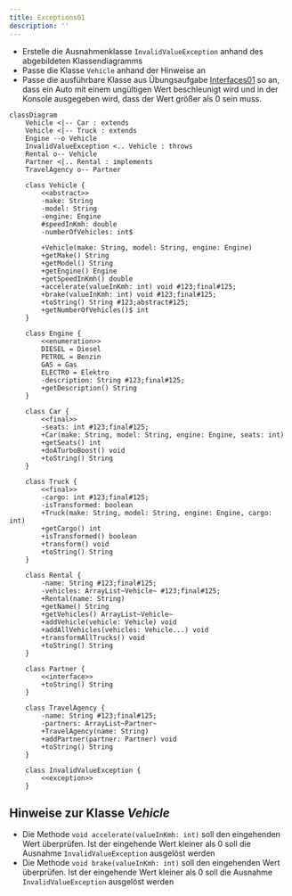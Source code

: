 ```yaml
---
title: Exceptions01
description: ''
---
```



- Erstelle die Ausnahmenklasse `InvalidValueException` anhand des abgebildeten
  Klassendiagramms
- Passe die Klasse `Vehicle` anhand der Hinweise an
- Passe die ausführbare Klasse aus Übungsaufgabe
  [Interfaces01](../interfaces/interfaces01) so an, dass ein Auto mit einem
  ungültigen Wert beschleunigt wird und in der Konsole ausgegeben wird, dass der
  Wert größer als 0 sein muss.

```mermaid
classDiagram
    Vehicle <|-- Car : extends
    Vehicle <|-- Truck : extends
    Engine --o Vehicle
    InvalidValueException <.. Vehicle : throws
    Rental o-- Vehicle
    Partner <|.. Rental : implements
    TravelAgency o-- Partner

    class Vehicle {
        <<abstract>>
        -make: String
        -model: String
        -engine: Engine
        #speedInKmh: double
        -numberOfVehicles: int$

        +Vehicle(make: String, model: String, engine: Engine)
        +getMake() String
        +getModel() String
        +getEngine() Engine
        +getSpeedInKmh() double
        +accelerate(valueInKmh: int) void #123;final#125;
        +brake(valueInKmh: int) void #123;final#125;
        +toString() String #123;abstract#125;
        +getNumberOfVehicles()$ int
    }

    class Engine {
        <<enumeration>>
        DIESEL = Diesel
        PETROL = Benzin
        GAS = Gas
        ELECTRO = Elektro
        -description: String #123;final#125;
        +getDescription() String
    }

    class Car {
        <<final>>
        -seats: int #123;final#125;
        +Car(make: String, model: String, engine: Engine, seats: int)
        +getSeats() int
        +doATurboBoost() void
        +toString() String
    }

    class Truck {
        <<final>>
        -cargo: int #123;final#125;
        -isTransformed: boolean
        +Truck(make: String, model: String, engine: Engine, cargo: int)
        +getCargo() int
        +isTransformed() boolean
        +transform() void
        +toString() String
    }

    class Rental {
        -name: String #123;final#125;
        -vehicles: ArrayList~Vehicle~ #123;final#125;
        +Rental(name: String)
        +getName() String
        +getVehicles() ArrayList~Vehicle~
        +addVehicle(vehicle: Vehicle) void
        +addAllVehicles(vehicles: Vehicle...) void
        +transformAllTrucks() void
        +toString() String
    }

    class Partner {
        <<interface>>
        +toString() String
    }

    class TravelAgency {
        -name: String #123;final#125;
        -partners: ArrayList~Partner~
        +TravelAgency(name: String)
        +addPartner(partner: Partner) void
        +toString() String
    }

    class InvalidValueException {
    	<<exception>>
    }
```

## Hinweise zur Klasse _Vehicle_

- Die Methode `void accelerate(valueInKmh: int)` soll den eingehenden Wert
  überprüfen. Ist der eingehende Wert kleiner als 0 soll die Ausnahme
  `InvalidValueException` ausgelöst werden
- Die Methode `void brake(valueInKmh: int)` soll den eingehenden Wert
  überprüfen. Ist der eingehende Wert kleiner als 0 soll die Ausnahme
  `InvalidValueException` ausgelöst werden

<Exercise pullRequest="49" branchSuffix="exceptions/01" />
